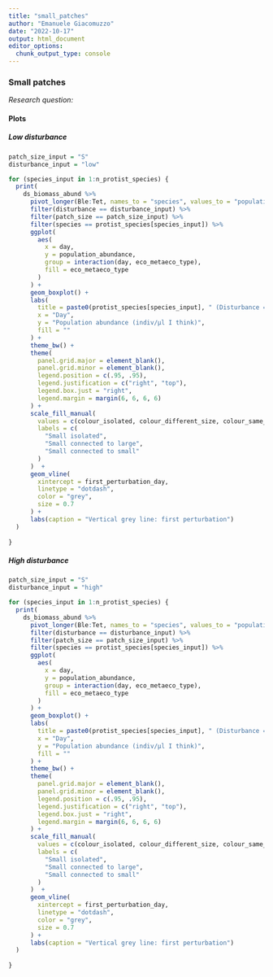 ```yaml
---
title: "small_patches"
author: "Emanuele Giacomuzzo"
date: "2022-10-17"
output: html_document
editor_options: 
  chunk_output_type: console
---
```


### Small patches {.tabset .tabset-pills}

*Research question: *

#### Plots {.tabset .tabset-pills}

##### Low disturbance

```r
patch_size_input = "S"
disturbance_input = "low"

for (species_input in 1:n_protist_species) {
  print(
    ds_biomass_abund %>%
      pivot_longer(Ble:Tet, names_to = "species", values_to = "population_abundance") %>%
      filter(disturbance == disturbance_input) %>%
      filter(patch_size == patch_size_input) %>%
      filter(species == protist_species[species_input]) %>%
      ggplot(
        aes(
          x = day,
          y = population_abundance,
          group = interaction(day, eco_metaeco_type),
          fill = eco_metaeco_type
        )
      ) +
      geom_boxplot() +
      labs(
        title = paste0(protist_species[species_input], " (Disturbance = ", disturbance_input, ")"),
        x = "Day",
        y = "Population abundance (indiv/μl I think)",
        fill = ""
      ) +
      theme_bw() +
      theme(
        panel.grid.major = element_blank(),
        panel.grid.minor = element_blank(),
        legend.position = c(.95, .95),
        legend.justification = c("right", "top"),
        legend.box.just = "right",
        legend.margin = margin(6, 6, 6, 6)
      ) +
      scale_fill_manual(
        values = c(colour_isolated, colour_different_size, colour_same_size),
        labels = c(
          "Small isolated",
          "Small connected to large",
          "Small connected to small"
        )
      )  +
      geom_vline(
        xintercept = first_perturbation_day,
        linetype = "dotdash",
        color = "grey",
        size = 0.7
      ) +
      labs(caption = "Vertical grey line: first perturbation")
  )
  
}
```

##### High disturbance

```r
patch_size_input = "S"
disturbance_input = "high"

for (species_input in 1:n_protist_species) {
  print(
    ds_biomass_abund %>%
      pivot_longer(Ble:Tet, names_to = "species", values_to = "population_abundance") %>%
      filter(disturbance == disturbance_input) %>%
      filter(patch_size == patch_size_input) %>%
      filter(species == protist_species[species_input]) %>%
      ggplot(
        aes(
          x = day,
          y = population_abundance,
          group = interaction(day, eco_metaeco_type),
          fill = eco_metaeco_type
        )
      ) +
      geom_boxplot() +
      labs(
        title = paste0(protist_species[species_input], " (Disturbance = ", disturbance_input, ")"),
        x = "Day",
        y = "Population abundance (indiv/μl I think)",
        fill = ""
      ) +
      theme_bw() +
      theme(
        panel.grid.major = element_blank(),
        panel.grid.minor = element_blank(),
        legend.position = c(.95, .95),
        legend.justification = c("right", "top"),
        legend.box.just = "right",
        legend.margin = margin(6, 6, 6, 6)
      ) +
      scale_fill_manual(
        values = c(colour_isolated, colour_different_size, colour_same_size),
        labels = c(
          "Small isolated",
          "Small connected to large",
          "Small connected to small"
        )
      )  +
      geom_vline(
        xintercept = first_perturbation_day,
        linetype = "dotdash",
        color = "grey",
        size = 0.7
      ) +
      labs(caption = "Vertical grey line: first perturbation")
  )
  
}
```